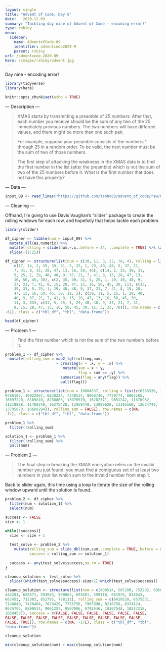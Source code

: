 ```yaml
---
layout: single
title: "Advent of Code, Day 9"
date:   2020-12-09
summary: "Tackling day nine of Advent of Code - encoding error!"
type: rshiny
menu:
  sidebar:
    name: AdventofCode-09
    identifier: adventcode2020-9
    parent: rshiny
url: /adventcode-2020-09
hero: /images/rshiny/advent.jpg
---
```



Day nine - encoding error!

```r
library(tidyverse)
library(here)

knitr::opts_chunk$set(echo = TRUE)
```

--- Description --- 

> XMAS starts by transmitting a preamble of 25 numbers. After that, each number you receive should be the sum of any two of the 25 immediately previous numbers. The two numbers will have different values, and there might be more than one such pair.
> 
> For example, suppose your preamble consists of the numbers 1 through 25 in a random order. To be valid, the next number must be the sum of two of those numbers. 
>
>The first step of attacking the weakness in the XMAS data is to find the first number in the list (after the preamble) which is not the sum of two of the 25 numbers before it. What is the first number that does not have this property?

--- Data ---
```r
input_09 <- read_lines("https://github.com/tanho63/advent_of_code/raw/master/2020/day-09.txt")
```

--- Cleaning ---

Offhand, I'm going to use Davis Vaughan's "slider" package to create the rolling windows for each row, and hopefully that helps tackle each problem. 

```r
library(slider)

df_cipher <- tibble(num = input_09) %>% 
  mutate_all(as.numeric) %>% 
  mutate(rolling = slide(num,~.x,.before = 24, .complete = TRUE) %>% lag()) %>% 
  slice(-(1:25))
```
```r
df_cipher <- structure(list(num = c(30, 11, 3, 33, 78, 4), rolling = list(
    c(17, 14, 2, 35, 39, 31, 5, 25, 1, 29, 40, 48, 9, 37, 21, 
    7, 41, 8, 15, 28, 47, 13, 16, 50, 45), c(14, 2, 35, 39, 31, 
    5, 25, 1, 29, 40, 48, 9, 37, 21, 7, 41, 8, 15, 28, 47, 13, 
    16, 50, 45, 30), c(2, 35, 39, 31, 5, 25, 1, 29, 40, 48, 9, 
    37, 21, 7, 41, 8, 15, 28, 47, 13, 16, 50, 45, 30, 11), c(35, 
    39, 31, 5, 25, 1, 29, 40, 48, 9, 37, 21, 7, 41, 8, 15, 28, 
    47, 13, 16, 50, 45, 30, 11, 3), c(39, 31, 5, 25, 1, 29, 40, 
    48, 9, 37, 21, 7, 41, 8, 15, 28, 47, 13, 16, 50, 45, 30, 
    11, 3, 33), c(31, 5, 25, 1, 29, 40, 48, 9, 37, 21, 7, 41, 
    8, 15, 28, 47, 13, 16, 50, 45, 30, 11, 3, 33, 78))), row.names = c(NA, 
-6L), class = c("tbl_df", "tbl", "data.frame"))
```
```r
head(df_cipher)
```

--- Problem 1 ---

> Find the first number which is not the sum of the two numbers before it.

```r
problem_1 <- df_cipher %>% 
  mutate(rolling_sum = map2_lgl(rolling,num, 
                       ~ crossing(x = .x, y = .x) %>% 
                          mutate(sum = x + y,
                                 flag = sum == .y) %>% 
                         summarise(flag = any(flag)) %>% 
                         pull(flag)))
```
```r
problem_1 <- structure(list(num = 10884537, rolling = list(c(6365336, 10576376, 
9788183, 10022967, 6830224, 7340534, 8068740, 7729774, 8062265, 
16097220, 8189810, 8288063, 13970570, 16282371, 9851242, 11670932, 
11219888, 11780248, 16275420, 11958448, 13089628, 13195560, 12624740, 
13705870, 16689294)), rolling_sum = FALSE), row.names = c(NA, 
-1L), class = c("tbl_df", "tbl", "data.frame"))
```
```r
problem_1 %>% 
  filter(!rolling_sum)

solution_1 <- problem_1 %>% 
  filter(!rolling_sum) %>% 
  pull(num)
```

--- Problem 2 --- 

> The final step in breaking the XMAS encryption relies on the invalid number you just found: you must find a contiguous set of at least two numbers in your list which sum to the invalid number from step 1.

Back to slider again, this time using a loop to iterate the size of the rolling window upward until the solution is found.

```r
problem_2 <- df_cipher %>% 
  filter(num < solution_1) %>%
  select(num)

success <- FALSE
size <- 1

while(!success){
  size <- size + 1
  
  test_solve <- problem_2 %>% 
    mutate(rolling_sum = slide_dbl(num,sum,.complete = TRUE,.before = size - 1),
           success = rolling_sum == solution_1)
  
  success <- any(test_solve$success,na.rm = TRUE)
}

cleanup_solution <- test_solve %>% 
  slice((which(test_solve$success)-size+1):which(test_solve$success))
```
```r
cleanup_solution <- structure(list(num = c(408514, 507208, 753282, 695857, 570543, 
444281, 626571, 592643, 500865, 693401, 599118, 661929, 814643, 
662453, 712303, 852795, 788131), rolling_sum = c(6419520, 6675531, 
7148649, 7429404, 7628429, 7753756, 7967090, 8216758, 8374124, 
8676795, 8899534, 9061257, 9507096, 9792646, 10107548, 10517218, 
10884537), success = c(FALSE, FALSE, FALSE, FALSE, FALSE, FALSE, 
FALSE, FALSE, FALSE, FALSE, FALSE, FALSE, FALSE, FALSE, FALSE, 
FALSE, TRUE)), row.names = c(NA, -17L), class = c("tbl_df", "tbl", 
"data.frame"))
```
```r
cleanup_solution

min(cleanup_solution$num) + max(cleanup_solution$num)
```
